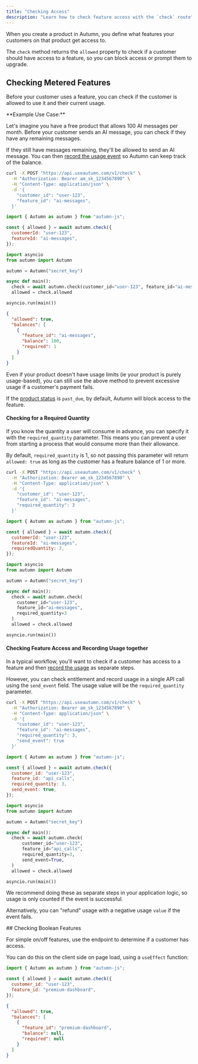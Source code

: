 ```yaml
---
title: "Checking Access"
description: "Learn how to check feature access with the `check` route"
---
```


When you create a product in Autumn, you define what features your customers on that product get access to.

The `check` method returns the `allowed` property to check if a customer should have access to a feature, so you can block access or prompt them to upgrade.

## Checking Metered Features

Before your customer uses a feature, you can check if the customer is allowed to use it and their current usage.

<Info>
**Example Use Case:**

Let's imagine you have a free product that allows 100 AI messages per month. Before your customer sends an AI message, you can check if they have any remaining messages.

If they still have messages remaining, they'll be allowed to send an AI message. You can then [record the usage event](/features/tracking-usage/) so Autumn can keep track of the balance.

</Info>
<CodeGroup>

```bash cURL
curl -X POST "https://api.useautumn.com/v1/check" \
  -H "Authorization: Bearer am_sk_1234567890" \
  -H "Content-Type: application/json" \
  -d '{
    "customer_id": "user-123",
    "feature_id": "ai-messages",
  }'
```

```javascript Typescript
import { Autumn as autumn } from "autumn-js";

const { allowed } = await autumn.check({
  customerId: "user-123",
  featureId: "ai-messages",
});
```

```python Python
import asyncio
from autumn import Autumn

autumn = Autumn("secret_key")

async def main():
  check = await autumn.check(customer_id="user-123", feature_id="ai-messages")
  allowed = check.allowed

asyncio.run(main())
```

</CodeGroup>

```json
{
  "allowed": true,
  "balances": [
    {
      "feature_id": "ai-messages",
      "balance": 100,
      "required": 1
    }
  ]
}
```

<Tip>
Even if your product doesn't have usage limits (ie your product is purely usage-based), you can still use the above method to prevent excessive usage if a customer's payment fails.

If the [product status](/products/enabling-product/#product-statuses) is `past_due`, by default, Autumn will block access to the feature.

</Tip>

#### Checking for a Required Quantity

If you know the quantity a user will consume in advance, you can specify it with the `required_quantity` parameter. This means you can prevent a user from starting a process that would consume more than their allowance.

By default, `required_quantity` is 1, so not passing this parameter will return `allowed: true` as long as the customer has a feature balance of 1 or more.

<CodeGroup>

```bash cURL {7}
curl -X POST "https://api.useautumn.com/v1/check" \
  -H "Authorization: Bearer am_sk_1234567890" \
  -H "Content-Type: application/json" \
  -d '{
    "customer_id": "user-123",
    "feature_id": "ai-messages",
    "required_quantity": 3
  }'
```

```javascript Typescript {10}
import { Autumn as autumn } from "autumn-js";

const { allowed } = await autumn.check({
  customerId: "user-123",
  featureId: "ai-messages",
  requiredQuantity: 3,
});
```

```python Python
import asyncio
from autumn import Autumn

autumn = Autumn("secret_key")

async def main():
  check = await autumn.check(
    customer_id="user-123", 
    feature_id="ai-messages",
    required_quantity=3
  )
  allowed = check.allowed

asyncio.run(main())
```

</CodeGroup>

#### Checking Feature Access and Recording Usage together

In a typical workflow, you'll want to check if a customer has access to a feature and then [record the usage](/features/tracking-usage/) as separate steps.

However, you can check entitlement and record usage in a single API call using the `send_event` field. The usage value will be the `required_quantity` parameter.

<CodeGroup>

```bash cURL {7-8}
curl -X POST "https://api.useautumn.com/v1/check" \
  -H "Authorization: Bearer am_sk_1234567890" \
  -H "Content-Type: application/json" \
  -d '{
    "customer_id": "user-123",
    "feature_id": "ai-messages",
    "required_quantity": 3,
    "send_event": true
  }'
```

```javascript Typescript
import { Autumn as autumn } from "autumn-js";

const { allowed } = await autumn.check({
  customer_id: "user-123",
  feature_id: "api_calls",
  required_quantity: 3,
  send_event: true,
});
```

```python Python
import asyncio
from autumn import Autumn

autumn = Autumn("secret_key")

async def main():
  check = await autumn.check(
      customer_id="user-123",
      feature_id="api_calls",
      required_quantity=3,
      send_event=True,
  )
  allowed = check.allowed

asyncio.run(main())
```

</CodeGroup>

<Warning>
  We recommend doing these as separate steps in your application logic, so usage is only counted if the event is successful.

Alternatively, you can "refund" usage with a negative usage `value` if the event fails.

</Warning>
## Checking Boolean Features

For simple on/off features, use the endpoint to determine if a customer has access.

You can do this on the client side on page load, using a `useEffect` function:

```javascript
import { Autumn as autumn } from "autumn-js";

const { allowed } = await autumn.check({
  customer_id: "user-123",
  feature_id: "premium-dashboard",
});
```

```json
{
  "allowed": true,
  "balances": [
    {
      "feature_id": "premium-dashboard",
      "balance": null,
      "required": null
    }
  ]
}
```
